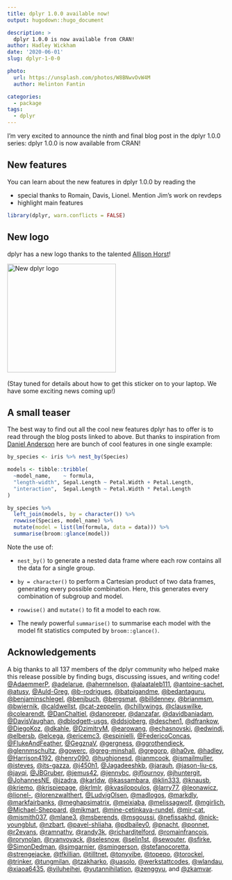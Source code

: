 ```yaml
---
title: dplyr 1.0.0 available now!
output: hugodown::hugo_document

description: > 
  dplyr 1.0.0 is now available from CRAN!
author: Hadley Wickham
date: '2020-06-01'
slug: dplyr-1-0-0

photo:
  url: https://unsplash.com/photos/W8BNwvOvW4M
  author: Helinton Fantin

categories:
  - package
tags:
  - dplyr
---
```


I'm very excited to announce the ninth and final blog post in the dplyr 1.0.0 series: dplyr 1.0.0 is now available from CRAN!

## New features

You can learn about the new features in dplyr 1.0.0 by reading the 

* special thanks to Romain, Davis, Lionel. Mention Jim's work on revdeps
* highlight main features

```r
library(dplyr, warn.conflicts = FALSE)
```


## New logo

dplyr has a new logo thanks to the talented [Allison Horst](https://allisonhorst.github.io)!

![New dplyr logo](dplyr.png){width=250px}\ 

(Stay tuned for details about how to get this sticker on to your laptop. We have some exciting news coming up!)

## A small teaser

The best way to find out all the cool new features dplyr has to offer is to read through the blog posts linked to above. But thanks to inspiration from [Daniel Anderson](https://twitter.com/datalorax_/status/1258208502960422914) here are bunch of cool features in one single example:

```r
by_species <- iris %>% nest_by(Species)

models <- tibble::tribble(
  ~model_name,    ~ formula,
  "length-width", Sepal.Length ~ Petal.Width + Petal.Length,
  "interaction",  Sepal.Length ~ Petal.Width * Petal.Length
)

by_species %>% 
  left_join(models, by = character()) %>% 
  rowwise(Species, model_name) %>% 
  mutate(model = list(lm(formula, data = data))) %>% 
  summarise(broom::glance(model))
```

Note the use of:

* `nest_by()` to generate a nested data frame where each row contains all
  the data for a single group.

* `by = character()` to perform a Cartesian product of two data frames, 
  generating every possible combination. Here, this generates every combination
  of subgroup and model.
  
* `rowwise()` and `mutate()` to fit a model to each row.

* The newly powerful `summarise()` to summarise each model with the model
  fit statistics computed by `broom::glance()`.

## Acknowledgements

A big thanks to all 137 members of the dplyr community who helped make this release possible by finding bugs, discussing issues, and writing code! [&#x0040;AdaemmerP](https://github.com/AdaemmerP), [&#x0040;adelarue](https://github.com/adelarue), [&#x0040;ahernnelson](https://github.com/ahernnelson), [&#x0040;alaataleb111](https://github.com/alaataleb111), [&#x0040;antoine-sachet](https://github.com/antoine-sachet), [&#x0040;atusy](https://github.com/atusy), [&#x0040;Auld-Greg](https://github.com/Auld-Greg), [&#x0040;b-rodrigues](https://github.com/b-rodrigues), [&#x0040;batpigandme](https://github.com/batpigandme), [&#x0040;bedantaguru](https://github.com/bedantaguru), [&#x0040;benjaminschlegel](https://github.com/benjaminschlegel), [&#x0040;benjbuch](https://github.com/benjbuch), [&#x0040;bergsmat](https://github.com/bergsmat), [&#x0040;billdenney](https://github.com/billdenney), [&#x0040;brianmsm](https://github.com/brianmsm), [&#x0040;bwiernik](https://github.com/bwiernik), [&#x0040;caldwellst](https://github.com/caldwellst), [&#x0040;cat-zeppelin](https://github.com/cat-zeppelin), [&#x0040;chillywings](https://github.com/chillywings), [&#x0040;clauswilke](https://github.com/clauswilke), [&#x0040;colearendt](https://github.com/colearendt), [&#x0040;DanChaltiel](https://github.com/DanChaltiel), [&#x0040;danoreper](https://github.com/danoreper), [&#x0040;danzafar](https://github.com/danzafar), [&#x0040;davidbaniadam](https://github.com/davidbaniadam), [&#x0040;DavisVaughan](https://github.com/DavisVaughan), [&#x0040;dblodgett-usgs](https://github.com/dblodgett-usgs), [&#x0040;ddsjoberg](https://github.com/ddsjoberg), [&#x0040;deschen1](https://github.com/deschen1), [&#x0040;dfrankow](https://github.com/dfrankow), [&#x0040;DiegoKoz](https://github.com/DiegoKoz), [&#x0040;dkahle](https://github.com/dkahle), [&#x0040;DzimitryM](https://github.com/DzimitryM), [&#x0040;earowang](https://github.com/earowang), [&#x0040;echasnovski](https://github.com/echasnovski), [&#x0040;edwindj](https://github.com/edwindj), [&#x0040;elbersb](https://github.com/elbersb), [&#x0040;elcega](https://github.com/elcega), [&#x0040;ericemc3](https://github.com/ericemc3), [&#x0040;espinielli](https://github.com/espinielli), [&#x0040;FedericoConcas](https://github.com/FedericoConcas), [&#x0040;FlukeAndFeather](https://github.com/FlukeAndFeather), [&#x0040;GegznaV](https://github.com/GegznaV), [&#x0040;gergness](https://github.com/gergness), [&#x0040;ggrothendieck](https://github.com/ggrothendieck), [&#x0040;glennmschultz](https://github.com/glennmschultz), [&#x0040;gowerc](https://github.com/gowerc), [&#x0040;greg-minshall](https://github.com/greg-minshall), [&#x0040;gregorp](https://github.com/gregorp), [&#x0040;ha0ye](https://github.com/ha0ye), [&#x0040;hadley](https://github.com/hadley), [&#x0040;Harrison4192](https://github.com/Harrison4192), [&#x0040;henry090](https://github.com/henry090), [&#x0040;hughjonesd](https://github.com/hughjonesd), [&#x0040;ianmcook](https://github.com/ianmcook), [&#x0040;ismailmuller](https://github.com/ismailmuller), [&#x0040;isteves](https://github.com/isteves), [&#x0040;its-gazza](https://github.com/its-gazza), [&#x0040;j450h1](https://github.com/j450h1), [&#x0040;Jagadeeshkb](https://github.com/Jagadeeshkb), [&#x0040;jarauh](https://github.com/jarauh), [&#x0040;jason-liu-cs](https://github.com/jason-liu-cs), [&#x0040;jayqi](https://github.com/jayqi), [&#x0040;JBGruber](https://github.com/JBGruber), [&#x0040;jemus42](https://github.com/jemus42), [&#x0040;jennybc](https://github.com/jennybc), [&#x0040;jflournoy](https://github.com/jflournoy), [&#x0040;jhuntergit](https://github.com/jhuntergit), [&#x0040;JohannesNE](https://github.com/JohannesNE), [&#x0040;jzadra](https://github.com/jzadra), [&#x0040;karldw](https://github.com/karldw), [&#x0040;kassambara](https://github.com/kassambara), [&#x0040;klin333](https://github.com/klin333), [&#x0040;knausb](https://github.com/knausb), [&#x0040;kriemo](https://github.com/kriemo), [&#x0040;krispiepage](https://github.com/krispiepage), [&#x0040;krlmlr](https://github.com/krlmlr), [&#x0040;kvasilopoulos](https://github.com/kvasilopoulos), [&#x0040;larry77](https://github.com/larry77), [&#x0040;leonawicz](https://github.com/leonawicz), [&#x0040;lionel-](https://github.com/lionel-), [&#x0040;lorenzwalthert](https://github.com/lorenzwalthert), [&#x0040;LudvigOlsen](https://github.com/LudvigOlsen), [&#x0040;madlogos](https://github.com/madlogos), [&#x0040;markdly](https://github.com/markdly), [&#x0040;markfairbanks](https://github.com/markfairbanks), [&#x0040;meghapsimatrix](https://github.com/meghapsimatrix), [&#x0040;meixiaba](https://github.com/meixiaba), [&#x0040;melissagwolf](https://github.com/melissagwolf), [&#x0040;mgirlich](https://github.com/mgirlich), [&#x0040;Michael-Sheppard](https://github.com/Michael-Sheppard), [&#x0040;mikmart](https://github.com/mikmart), [&#x0040;mine-cetinkaya-rundel](https://github.com/mine-cetinkaya-rundel), [&#x0040;mir-cat](https://github.com/mir-cat), [&#x0040;mjsmith037](https://github.com/mjsmith037), [&#x0040;mlane3](https://github.com/mlane3), [&#x0040;msberends](https://github.com/msberends), [&#x0040;msgoussi](https://github.com/msgoussi), [&#x0040;nefissakhd](https://github.com/nefissakhd), [&#x0040;nick-youngblut](https://github.com/nick-youngblut), [&#x0040;nzbart](https://github.com/nzbart), [&#x0040;pavel-shliaha](https://github.com/pavel-shliaha), [&#x0040;pdbailey0](https://github.com/pdbailey0), [&#x0040;pnacht](https://github.com/pnacht), [&#x0040;ponnet](https://github.com/ponnet), [&#x0040;r2evans](https://github.com/r2evans), [&#x0040;ramnathv](https://github.com/ramnathv), [&#x0040;randy3k](https://github.com/randy3k), [&#x0040;richardjtelford](https://github.com/richardjtelford), [&#x0040;romainfrancois](https://github.com/romainfrancois), [&#x0040;rorynolan](https://github.com/rorynolan), [&#x0040;ryanvoyack](https://github.com/ryanvoyack), [&#x0040;selesnow](https://github.com/selesnow), [&#x0040;selin1st](https://github.com/selin1st), [&#x0040;sewouter](https://github.com/sewouter), [&#x0040;sfirke](https://github.com/sfirke), [&#x0040;SimonDedman](https://github.com/SimonDedman), [&#x0040;sjmgarnier](https://github.com/sjmgarnier), [&#x0040;smingerson](https://github.com/smingerson), [&#x0040;stefanocoretta](https://github.com/stefanocoretta), [&#x0040;strengejacke](https://github.com/strengejacke), [&#x0040;tfkillian](https://github.com/tfkillian), [&#x0040;tilltnet](https://github.com/tilltnet), [&#x0040;tonyvibe](https://github.com/tonyvibe), [&#x0040;topepo](https://github.com/topepo), [&#x0040;torockel](https://github.com/torockel), [&#x0040;trinker](https://github.com/trinker), [&#x0040;tungmilan](https://github.com/tungmilan), [&#x0040;tzakharko](https://github.com/tzakharko), [&#x0040;uasolo](https://github.com/uasolo), [&#x0040;werkstattcodes](https://github.com/werkstattcodes), [&#x0040;wlandau](https://github.com/wlandau), [&#x0040;xiaoa6435](https://github.com/xiaoa6435), [&#x0040;yiluheihei](https://github.com/yiluheihei), [&#x0040;yutannihilation](https://github.com/yutannihilation), [&#x0040;zenggyu](https://github.com/zenggyu), and [&#x0040;zkamvar](https://github.com/zkamvar).


